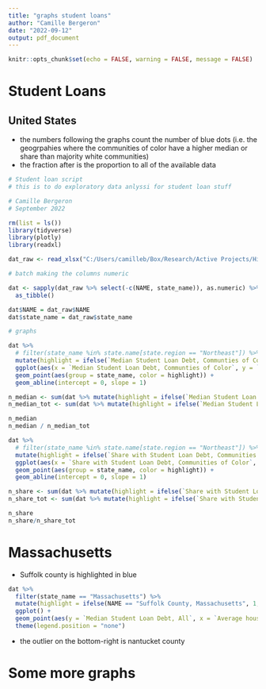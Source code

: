 ```yaml
---
title: "graphs student loans"
author: "Camille Bergeron"
date: "2022-09-12"
output: pdf_document
---
```


```r
knitr::opts_chunk$set(echo = FALSE, warning = FALSE, message = FALSE)
```

# Student Loans

## United States

+ the numbers following the graphs count the number of blue dots (i.e. the geogrpahies where the communities of color have a higher median or share than majority white communities)
+ the fraction after is the proportion to all of the available data

```r
# Student loan script
# this is to do exploratory data anlyssi for student loan stuff

# Camille Bergeron
# September 2022

rm(list = ls())
library(tidyverse)
library(plotly)
library(readxl)

dat_raw <- read_xlsx("C:/Users/camilleb/Box/Research/Active Projects/Higher Education in Boston_2022/03. Data/county_dia_student_ 7 Jun 2022.xlsx")

# batch making the columns numeric 

dat <- sapply(dat_raw %>% select(-c(NAME, state_name)), as.numeric) %>%
  as_tibble()

dat$NAME = dat_raw$NAME
dat$state_name = dat_raw$state_name

# graphs

dat %>%
  # filter(state_name %in% state.name[state.region == "Northeast"]) %>%
  mutate(highlight = ifelse(`Median Student Loan Debt, Communties of Color`>`Median Student Loan Debt, Majority White Communities`, 1, 0)) %>%
  ggplot(aes(x = `Median Student Loan Debt, Communties of Color`, y = `Median Student Loan Debt, Majority White Communities`)) +
  geom_point(aes(group = state_name, color = highlight)) +
  geom_abline(intercept = 0, slope = 1)

n_median <- sum(dat %>% mutate(highlight = ifelse(`Median Student Loan Debt, Communties of Color`>`Median Student Loan Debt, Majority White Communities`, 1, 0)) %>% select(highlight), na.rm = TRUE)
n_median_tot <- sum(dat %>% mutate(highlight = ifelse(`Median Student Loan Debt, Communties of Color`>`Median Student Loan Debt, Majority White Communities`, 1, 1)) %>% select(highlight), na.rm = TRUE)

n_median
n_median / n_median_tot

dat %>%
  # filter(state_name %in% state.name[state.region == "Northeast"]) %>%
  mutate(highlight = ifelse(`Share with Student Loan Debt, Communities of Color`>`Share with Student Loan Debt, Majority White Communities`, 1, 0)) %>%
  ggplot(aes(x = `Share with Student Loan Debt, Communities of Color`, y = `Share with Student Loan Debt, Majority White Communities`)) +
  geom_point(aes(group = state_name, color = highlight)) +
  geom_abline(intercept = 0, slope = 1)

n_share <- sum(dat %>% mutate(highlight = ifelse(`Share with Student Loan Debt, Communities of Color`>`Share with Student Loan Debt, Majority White Communities`, 1, 0)) %>% select(highlight), na.rm = TRUE)
n_share_tot <- sum(dat %>% mutate(highlight = ifelse(`Share with Student Loan Debt, Communities of Color`>`Share with Student Loan Debt, Majority White Communities`, 1, 1)) %>% select(highlight), na.rm = TRUE)

n_share
n_share/n_share_tot


```

# Massachusetts

+ Suffolk county is highlighted in blue

```r
dat %>%
  filter(state_name == "Massachusetts") %>%
  mutate(highlight = ifelse(NAME == "Suffolk County, Massachusetts", 1, 0)) %>%
  ggplot() +
  geom_point(aes(y = `Median Student Loan Debt, All`, x = `Average household income, 2019 (ACS)`, color = highlight))+
  theme(legend.position = "none") 


```

+ the outlier on the bottom-right is nantucket county 

# Some more graphs

```r

```

